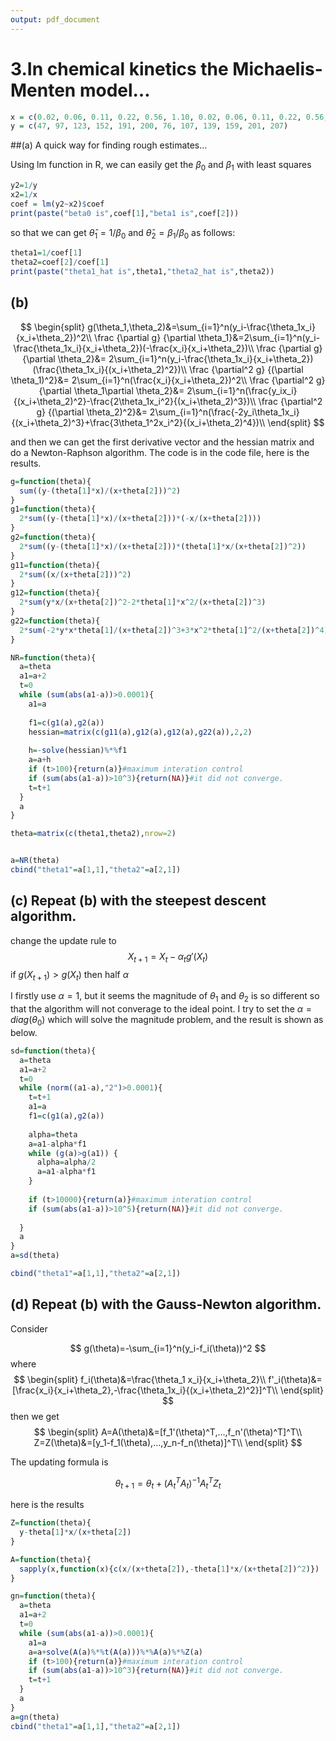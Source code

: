 ---
output: pdf_document
---

# 3.In chemical kinetics the Michaelis-Menten model...

```{r,echo=FALSE}
x = c(0.02, 0.06, 0.11, 0.22, 0.56, 1.10, 0.02, 0.06, 0.11, 0.22, 0.56, 1.10)
y = c(47, 97, 123, 152, 191, 200, 76, 107, 139, 159, 201, 207)
```

##(a) A quick way for finding rough estimates...

Using lm function in R, we can easily get the $\beta_0$ and $\beta_1$ with least squares 
```{r,echo=FALSE}
y2=1/y
x2=1/x
coef = lm(y2~x2)$coef
print(paste("beta0 is",coef[1],"beta1 is",coef[2]))
```

so that we can get $\hat\theta_1=1/\beta_0$ and $\hat\theta_2=\beta_1/\beta_0$ as follows:

```{r,echo=FALSE}
theta1=1/coef[1]
theta2=coef[2]/coef[1]
print(paste("theta1_hat is",theta1,"theta2_hat is",theta2))
```

## (b)

$$
\begin{split}
g(\theta_1,\theta_2)&=\sum_{i=1}^n(y_i-\frac{\theta_1x_i}{x_i+\theta_2})^2\\
\frac {\partial g} {\partial \theta_1}&=2\sum_{i=1}^n(y_i-\frac{\theta_1x_i}{x_i+\theta_2})(-\frac{x_i}{x_i+\theta_2})\\
\frac {\partial g} {\partial \theta_2}&= 2\sum_{i=1}^n(y_i-\frac{\theta_1x_i}{x_i+\theta_2})(\frac{\theta_1x_i}{(x_i+\theta_2)^2})\\
\frac {\partial^2 g} {(\partial \theta_1)^2}&= 2\sum_{i=1}^n(\frac{x_i}{x_i+\theta_2})^2\\
\frac {\partial^2 g} {\partial \theta_1\partial \theta_2}&= 2\sum_{i=1}^n(\frac{y_ix_i}{(x_i+\theta_2)^2}-\frac{2\theta_1x_i^2}{(x_i+\theta_2)^3})\\
\frac {\partial^2 g} {(\partial \theta_2)^2}&= 2\sum_{i=1}^n(\frac{-2y_i\theta_1x_i}{(x_i+\theta_2)^3}+\frac{3\theta_1^2x_i^2}{(x_i+\theta_2)^4})\\
\end{split}
$$

and then we can get the first derivative vector and the hessian matrix and do a Newton-Raphson algorithm. The code is in the code file, here is the results.

```{r,echo=FALSE}
g=function(theta){
  sum((y-(theta[1]*x)/(x+theta[2]))^2)
}
g1=function(theta){
  2*sum((y-(theta[1]*x)/(x+theta[2]))*(-x/(x+theta[2])))
}
g2=function(theta){
  2*sum((y-(theta[1]*x)/(x+theta[2]))*(theta[1]*x/(x+theta[2])^2))
}
g11=function(theta){
  2*sum((x/(x+theta[2]))^2)
}
g12=function(theta){
  2*sum(y*x/(x+theta[2])^2-2*theta[1]*x^2/(x+theta[2])^3)
}
g22=function(theta){
  2*sum(-2*y*x*theta[1]/(x+theta[2])^3+3*x^2*theta[1]^2/(x+theta[2])^4)
}

NR=function(theta){
  a=theta
  a1=a+2
  t=0
  while (sum(abs(a1-a))>0.0001){
    a1=a
    
    f1=c(g1(a),g2(a))
    hessian=matrix(c(g11(a),g12(a),g12(a),g22(a)),2,2)
    
    h=-solve(hessian)%*%f1
    a=a+h
    if (t>100){return(a)}#maximum interation control
    if (sum(abs(a1-a))>10^3){return(NA)}#it did not converge.
    t=t+1
  }
  a
}

theta=matrix(c(theta1,theta2),nrow=2)



```


```{r,echo=FALSE}
a=NR(theta)
cbind("theta1"=a[1,1],"theta2"=a[2,1])
```

## (c) Repeat (b) with the steepest descent algorithm.

change the update rule to
$$
X_{t+1}=X_t-\alpha_tg'(X_t)
$$
if $g(X_{t+1})>g(X_{t})$ then half $\alpha$

I firstly use $\alpha=1$, but it seems the magnitude of $\theta_1$ and $\theta_2$ is so different so that the algorithm will not converage to the ideal point. I try to set the $\alpha=diag(\theta_0)$ which will solve the magnitude problem, and the result is shown as below.

```{r,echo=FALSE}
sd=function(theta){
  a=theta
  a1=a+2
  t=0
  while (norm((a1-a),"2")>0.0001){
    t=t+1
    a1=a
    f1=c(g1(a),g2(a))
    
    alpha=theta
    a=a1-alpha*f1
    while (g(a)>g(a1)) {
      alpha=alpha/2
      a=a1-alpha*f1
    }
    
    if (t>10000){return(a)}#maximum interation control
    if (sum(abs(a1-a))>10^5){return(NA)}#it did not converge.
    
  }
  a
}
a=sd(theta)

cbind("theta1"=a[1,1],"theta2"=a[2,1])
```



## (d) Repeat (b) with the Gauss-Newton algorithm.

Consider 

$$
g(\theta)=-\sum_{i=1}^n(y_i-f_i(\theta))^2
$$
where
$$
\begin{split}
f_i(\theta)&=\frac{\theta_1 x_i}{x_i+\theta_2}\\
f'_i(\theta)&=[\frac{x_i}{x_i+\theta_2},-\frac{\theta_1x_i}{(x_i+\theta_2)^2}]^T\\
\end{split}
$$
then we get
$$
\begin{split}
A=A(\theta)&=[f_1'(\theta)^T,...,f_n'(\theta)^T]^T\\
Z=Z(\theta)&=[y_1-f_1(\theta),...,y_n-f_n(\theta)]^T\\
\end{split}
$$

The updating formula is 

$$
\theta_{t+1}=\theta_t+(A_t^TA_t)^{-1}A^T_tZ_t
$$

here is the results
```{r,echo=FALSE}
Z=function(theta){
  y-theta[1]*x/(x+theta[2])
}

A=function(theta){
  sapply(x,function(x){c(x/(x+theta[2]),-theta[1]*x/(x+theta[2])^2)})
}

gn=function(theta){
  a=theta
  a1=a+2
  t=0
  while (sum(abs(a1-a))>0.0001){
    a1=a
    a=a+solve(A(a)%*%t(A(a)))%*%A(a)%*%Z(a)
    if (t>100){return(a)}#maximum interation control
    if (sum(abs(a1-a))>10^3){return(NA)}#it did not converge.
    t=t+1
  }
  a
}
a=gn(theta)
cbind("theta1"=a[1,1],"theta2"=a[2,1])
```



